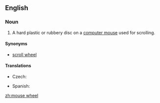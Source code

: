 ==English==
{{wikipedia|Scroll wheel}}
===Noun===
{{en-noun}}

# {{computing}} A hard plastic or rubbery disc on a [[computer mouse]] used for scrolling.

====Synonyms====

* [[scroll wheel]]

====Translations====
{{trans-top|disc used for scrolling}}
* Czech: {{t-|cs|skrolovací kolečko|n}}
{{trans-mid}}
* Spanish: {{t-|es|rueda del ratón}}
{{trans-bottom}}

[[zh:mouse wheel]]
